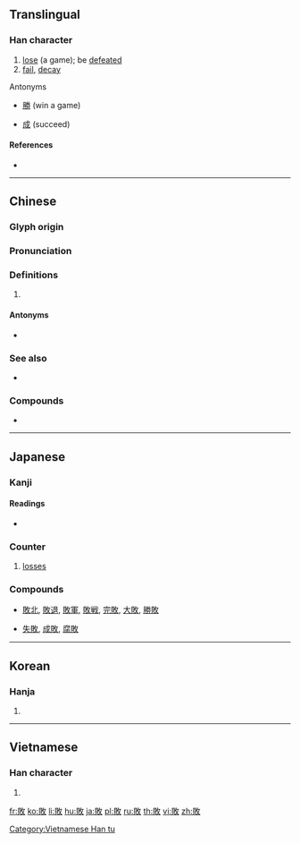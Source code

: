 {{also|败}}
==Translingual==

===Han character===
{{Han char|rn=66|rad=攴|as=07|sn=11|four=68840|canj=BCOK|ids=⿰貝攵}}

# [[lose]] (a game); be [[defeated]]
# [[fail]], [[decay]]

; Antonyms
* {{sense|lose a game}} [[勝]] (win a game)
* {{sense|fail}} [[成]] (succeed)

====References====
* {{Han ref|kx=0471.150|dkj=13227|dj=0824.020|hdz=21462.020|uh=6557|ud=25943|bh=B1D1|bd=45521}}

----

==Chinese==
{{zh-forms|s=败}}
===Glyph origin===
{{Han compound|貝|攴|ls=psc|c1=p|c2=s|t2=strike|alt2=攵}}
===Pronunciation===
{{zh-pron
|m=bài
|c=baai6
|mc=y
|oc=y
|ma=Zh-bài.ogg
|cat=v
}}

===Definitions===
{{zh-hanzi}}

# {{rfdef|lang=zh}}

====Antonyms====
* {{zh-l|勝}}

===See also===
* {{zh-l|輸}}

===Compounds===
* {{zh-l|敗醬草}}

----

==Japanese==

===Kanji===
{{ja-kanji|grade=4|rs=攴07}}

====Readings====
* {{ja-readings|goon=[[へ]] (he), [[べ]] (be)|kanon=[[はい]] (hai)|on=[[ばい]] (bai)|kun=[[やぶれる]] (yabureru), [[やぶる]] (yaburu), [[まける]] (makeru)}}

===Counter===
{{ja-pos|はい|counter}}

# [[loss]]es

===Compounds===
* {{sense|lose a game}} [[敗北]], [[敗退]], [[敗軍]], [[敗戦]], [[完敗]], [[大敗]], [[勝敗]]
* {{sense|fail}} [[失敗]], [[成敗]], [[腐敗]]

----

==Korean==

===Hanja===
{{ko-hanja|hangeul=패|eumhun=|rv=pae|mr=p'ae|y=phay}}

# {{defn|lang=ko|sort=攴07}}

----

==Vietnamese==

===Han character===
{{vi-readings|rs=攴07|hanviet=[[bại]], [[bậy]]}}

# {{defn|lang=vi|sort=攴07}}

[[Category:Vietnamese Han tu]]

[[fr:敗]]
[[ko:敗]]
[[li:敗]]
[[hu:敗]]
[[ja:敗]]
[[pl:敗]]
[[ru:敗]]
[[th:敗]]
[[vi:敗]]
[[zh:敗]]
